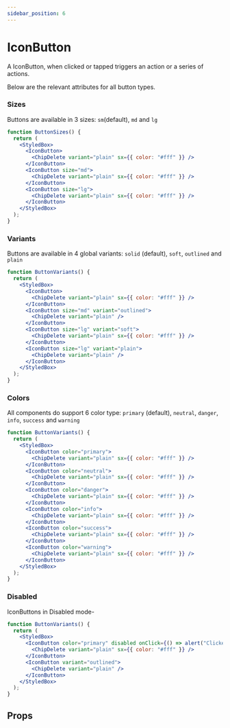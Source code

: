 ```yaml
---
sidebar_position: 6
---
```



# IconButton

A IconButton, when clicked or tapped triggers an action or a series of actions.

Below are the relevant attributes for all button types.

### Sizes

Buttons are available in 3 sizes: `sm`(default), `md` and `lg`

```jsx live
function ButtonSizes() {
  return (
    <StyledBox>
      <IconButton>
        <ChipDelete variant="plain" sx={{ color: "#fff" }} />
      </IconButton>
      <IconButton size="md">
        <ChipDelete variant="plain" sx={{ color: "#fff" }} />
      </IconButton>
      <IconButton size="lg">
        <ChipDelete variant="plain" sx={{ color: "#fff" }} />
      </IconButton>
    </StyledBox>
  );
}
```

### Variants

Buttons are available in 4 global variants: `solid` (default), `soft`, `outlined` and `plain`

```jsx live
function ButtonVariants() {
  return (
    <StyledBox>
      <IconButton>
        <ChipDelete variant="plain" sx={{ color: "#fff" }} />
      </IconButton>
      <IconButton size="md" variant="outlined">
        <ChipDelete variant="plain" />
      </IconButton>
      <IconButton size="lg" variant="soft">
        <ChipDelete variant="plain" sx={{ color: "#fff" }} />
      </IconButton>
      <IconButton size="lg" variant="plain">
        <ChipDelete variant="plain" />
      </IconButton>
    </StyledBox>
  );
}
```

### Colors

All components do support 6 color type: `primary` (default), `neutral`, `danger`, `info`, `success` and `warning`

```jsx live
function ButtonVariants() {
  return (
    <StyledBox>
      <IconButton color="primary">
        <ChipDelete variant="plain" sx={{ color: "#fff" }} />
      </IconButton>
      <IconButton color="neutral">
        <ChipDelete variant="plain" sx={{ color: "#fff" }} />
      </IconButton>
      <IconButton color="danger">
        <ChipDelete variant="plain" sx={{ color: "#fff" }} />
      </IconButton>
      <IconButton color="info">
        <ChipDelete variant="plain" sx={{ color: "#fff" }} />
      </IconButton>
      <IconButton color="success">
        <ChipDelete variant="plain" sx={{ color: "#fff" }} />
      </IconButton>
      <IconButton color="warning">
        <ChipDelete variant="plain" sx={{ color: "#fff" }} />
      </IconButton>
    </StyledBox>
  );
}
```

### Disabled

IconButtons in Disabled mode-

```jsx live
function ButtonVariants() {
  return (
    <StyledBox>
      <IconButton color="primary" disabled onClick={() => alert("Clicked")}>
        <ChipDelete variant="plain" sx={{ color: "#fff" }} />
      </IconButton>
      <IconButton variant="outlined">
        <ChipDelete variant="plain" />
      </IconButton>
    </StyledBox>
  );
}
```

## Props

<PropsTable name="IconButton" />
